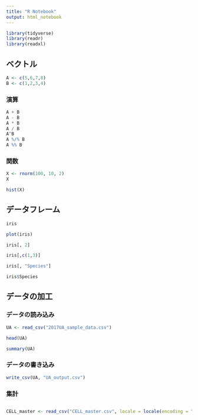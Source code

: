 ```yaml
---
title: "R Notebook"
output: html_notebook
---
```


```r
library(tidyverse)
library(readr)
library(readxl)
```

## ベクトル

```r
A <- c(5,6,7,8)
B <- c(1,2,3,4)
```

### 演算
```r
A + B
A - B
A * B
A / B
A^B
A %/% B
A %% B
```

### 関数

```r
X <- rnorm(100, 10, 2)
X
```

```r
hist(X)
```

## データフレーム

```r
iris
```

```r
plot(iris)
```

```r
iris[, 2]
```

```r
iris[,c(1,3)]
```

```r
iris[, "Species"]
```

```r
iris$Species
```

## データの加工
### データの読み込み
```r
UA <- read_csv("2017UA_sample_data.csv")
```


```r
head(UA)
```

```r
summary(UA)
```


### データの書き込み
```r
write_csv(UA, "UA_output.csv")
```


### 集計
```r

```



```r
CELL_master <- read_csv("CELL_master.csv", locale = locale(encoding = "UTF-8"))
```

